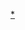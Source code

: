 {{Navbox
|name=名古屋市營地下鐵路線
|titlestyle=background-color:#6b960d; color:#fff;
|groupstyle=background-color:#ccc;
|oddstyle  =background-color:#eee;
|state=<includeonly>collapsed</includeonly>
|title=[[File:TBCN logomark w.svg|28px|link=名古屋市交通局]] [[名古屋市營地下鐵|<span style="color:#fff">名古屋市營地下鐵</span>]]<span style="color:#fff">路線</span> [[File:Nagoya Subway Logo (white).svg|15px]]
|list1=[[File:Number prefix Higashiyama.PNG|15px]] [[東山線]] - [[File:Number prefix Meijo.PNG|15px]] [[名城線]] - [[File:Number prefix Meiko.PNG|15px]] [[名港線]] - [[File:Number prefix Tsurumai.PNG|15px]] [[鶴舞線]] - [[File:Number prefix Sakura-dori.PNG|15px]] [[櫻通線]] - [[File:Number prefix Kamiiida.PNG|15px]] [[上飯田線]]
|group2=相互[[直通运行|直通]]路线
|list2=
{{Navbox|child
|groupstyle=background-color:#ddd;
|group1=[[File:Number prefix Tsurumai.PNG|15px]] 鶴舞線
|list1 =[[犬山線]] - [[豐田線]]
|group2=[[File:Number prefix Kamiiida.PNG|15px]] 上飯田線
|list2 =[[小牧线 (名古屋铁道)|小牧线]]
}}
}}<noinclude>

[[Category:名古屋市營地下鐵路線模板|*]]
</noinclude>